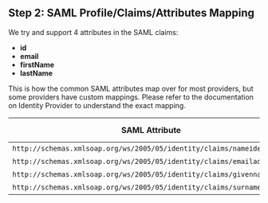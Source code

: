 ## Step 2: SAML Profile/Claims/Attributes Mapping

We try and support 4 attributes in the SAML claims:

- **id**
- **email**
- **firstName**
- **lastName**

This is how the common SAML attributes map over for most providers, but some providers have custom mappings. Please refer to the documentation on Identity Provider to understand the exact mapping.

| SAML Attribute                                                         | Polis Mapping |
| ---------------------------------------------------------------------- | --------------- |
| `http://schemas.xmlsoap.org/ws/2005/05/identity/claims/nameidentifier` | id              |
| `http://schemas.xmlsoap.org/ws/2005/05/identity/claims/emailaddress`   | email           |
| `http://schemas.xmlsoap.org/ws/2005/05/identity/claims/givenname`      | firstName       |
| `http://schemas.xmlsoap.org/ws/2005/05/identity/claims/surname`        | lastName        |

<Footer />
